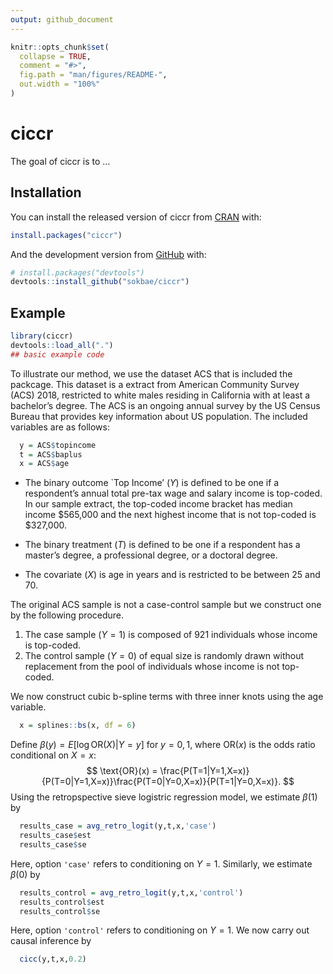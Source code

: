 ```yaml
---
output: github_document
---
```


<!-- README.md is generated from README.Rmd. Please edit that file -->

```r
knitr::opts_chunk$set(
  collapse = TRUE,
  comment = "#>",
  fig.path = "man/figures/README-",
  out.width = "100%"
)
```

# ciccr

<!-- badges: start -->
<!-- badges: end -->

The goal of ciccr is to ...

## Installation

You can install the released version of ciccr from [CRAN](https://CRAN.R-project.org) with:

``` r
install.packages("ciccr")
```

And the development version from [GitHub](https://github.com/) with:

``` r
# install.packages("devtools")
devtools::install_github("sokbae/ciccr")
```
## Example

```r
library(ciccr)
devtools::load_all(".")
## basic example code
```

To illustrate our method, we use the dataset ACS that is included the packcage. This dataset is a extract from American Community Survey (ACS) 2018, restricted to white males residing in California with at least a bachelor's degree. The ACS is an ongoing annual survey by the US Census Bureau that provides key information about US population. The included variables are as follows:  

```r
  y = ACS$topincome
  t = ACS$baplus
  x = ACS$age
```

- The binary outcome `Top Income' ($Y$) is defined to be one if a respondent's annual total pre-tax wage and salary income is top-coded. In our sample extract, the top-coded income bracket has median income $565,000 and the next highest income that is not top-coded is $327,000.   

- The binary treatment ($T$) is defined to be one if a respondent has a master's degree, a professional degree, or  a doctoral degree.

- The covariate ($X$) is age in years and is restricted to be between 25 and 70.

The original ACS sample is not a case-control sample but we construct one by the following procedure. 

1. The case sample $(Y=1)$ is composed of 921 individuals whose income is top-coded.
2. The control sample $(Y=0)$ of equal size is randomly drawn without replacement from the pool of individuals whose income is not top-coded. 

We now construct cubic b-spline terms with three inner knots using the age variable.

```r
  x = splines::bs(x, df = 6)
```
 
Define $\beta(y) = E [\log \text{OR}(X) | Y = y]$ for $y = 0,1$, where $\text{OR}(x)$ is the odds ratio conditional on $X=x$:
$$
\text{OR}(x) = \frac{P(T=1|Y=1,X=x)}{P(T=0|Y=1,X=x)}\frac{P(T=0|Y=0,X=x)}{P(T=1|Y=0,X=x)}.
$$
Using the retropspective sieve logistric regression model, we estimate $\beta(1)$ by

```r
  results_case = avg_retro_logit(y,t,x,'case')
  results_case$est
  results_case$se
```

Here, option `'case'` refers to conditioning on $Y=1$. Similarly, we estimate $\beta(0)$ by

```r
  results_control = avg_retro_logit(y,t,x,'control')
  results_control$est
  results_control$se
```

Here, option `'control'` refers to conditioning on $Y=1$. We now carry out causal inference by

```r
  cicc(y,t,x,0.2)
```

